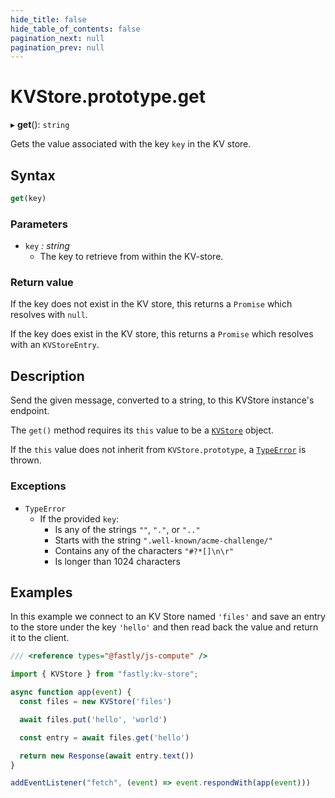 ```yaml
---
hide_title: false
hide_table_of_contents: false
pagination_next: null
pagination_prev: null
---
```

# KVStore.prototype.get

▸ **get**(): `string`

Gets the value associated with the key `key` in the KV store.

## Syntax

```js
get(key)
```

### Parameters

- `key` _: string_
  - The key to retrieve from within the KV-store.

### Return value

If the key does not exist in the KV store, this returns a `Promise` which resolves with `null`.

If the key does exist in the KV store, this returns a `Promise` which resolves with an `KVStoreEntry`.

## Description

Send the given message, converted to a string, to this KVStore instance's endpoint.

The `get()` method requires its `this` value to be a [`KVStore`](../KVStore.mdx) object.

If the `this` value does not inherit from `KVStore.prototype`, a [`TypeError`](../../../globals/TypeError/TypeError.mdx) is thrown.

### Exceptions

- `TypeError`
  - If the provided `key`:
    - Is any of the strings `""`, `"."`, or `".."`
    - Starts with the string `".well-known/acme-challenge/"`
    - Contains any of the characters `"#?*[]\n\r"`
    - Is longer than 1024 characters

## Examples

In this example we connect to an KV Store named `'files'` and save an entry to the store under the key `'hello'` and then read back the value and return it to the client.

```js
/// <reference types="@fastly/js-compute" />

import { KVStore } from "fastly:kv-store";

async function app(event) {
  const files = new KVStore('files')

  await files.put('hello', 'world')

  const entry = await files.get('hello')

  return new Response(await entry.text())
}

addEventListener("fetch", (event) => event.respondWith(app(event)))

```
